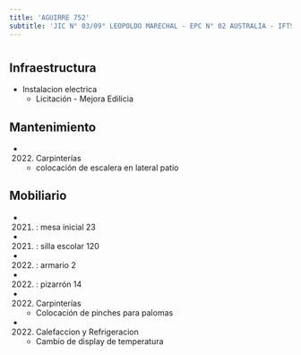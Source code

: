 ```yaml
---
title: 'AGUIRRE 752'
subtitle: 'JIC N° 03/09° LEOPOLDO MARECHAL - EPC N° 02 AUSTRALIA - IFTS N° 20'
---
```


#
## Infraestructura

* Instalacion electrica 
    + Licitación - Mejora Edilicia 


## Mantenimiento

*  (2022) Carpinterías 
    + colocación de escalera en lateral patio


## Mobiliario

*  (2021) : mesa inicial 23 

*  (2021) : silla escolar 120 

*  (2022) : armario 2 

*  (2022) : pizarrón 14 




*  (2022) Carpinterías 
    + Colocación de pinches para palomas

*  (2022) Calefaccion y Refrigeracion 
    + Cambio de display de temperatura







